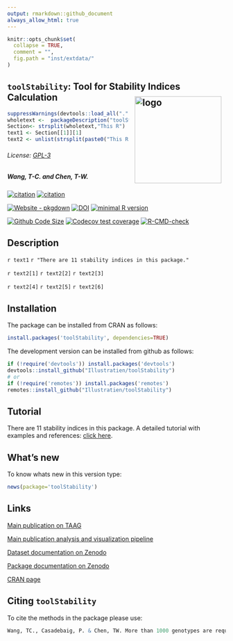 ```yaml
---
output: rmarkdown::github_document
always_allow_html: true
---
```

<!-- README.md is generated from README.Rmd. Please edit that file -->

```r
knitr::opts_chunk$set(
  collapse = TRUE,
  comment = "",
  fig.path = "inst/extdata/"
)
```

## `toolStability`: Tool for Stability Indices Calculation  <img src="https://raw.githubusercontent.com/Illustratien/toolStability/master/inst/extdata/toolStability.png" align="right" alt="logo" width="200" height = "200" style = "padding: 10px; border: none; float: right;">

```r
suppressWarnings(devtools::load_all("."))
wholetext <-  packageDescription("toolStability", fields = "Description")
Section<- strsplit(wholetext,"This R")
text1 <- Section[[1]][1]
text2 <- unlist(strsplit(paste0("This R",Section[[1]][2]),"\n"))
```

###### License: [GPL-3](https://www.r-project.org/Licenses/)
<!-- Version : [`r getNamespaceVersion("toolStability")`](https://illustratien.github.io/toolStability/articles/toolStability.html#version-history); -->

##### *Wang, T-C. and Chen, T-W.*

<!-- badges: start -->
[![citation](https://img.shields.io/badge/Publication-Wang_et_al_2023-20639b)](https://link.springer.com/article/10.1007/s00122-023-04264-7)
[![citation](https://img.shields.io/badge/Publication-Wang_et_al_2025-darkred)](https://www.nature.com/articles/s41597-024-04332-7)

[![Website - pkgdown](https://img.shields.io/badge/website-githubpage-green)](https://Illustratien.github.io/toolStability/)
[![DOI](https://zenodo.org/badge/203346020.svg)](https://zenodo.org/badge/latestdoi/203346020)
[![minimal R version](https://img.shields.io/badge/R>%3D-3.5.0-6666ff.svg?logo=R)](https://cran.r-project.org/)
<!-- [![License: GPL v3](https://img.shields.io/badge/License-GPL%20v3-blue.svg)](https://www.gnu.org/licenses/gpl-3.0) -->
<!-- [![CRAN_Status_Badge](https://www.r-pkg.org/badges/version-last-release/toolStability)](https://cran.r-project.org/package=toolStability) -->

<!-- # ```{r, results='asis', echo=FALSE} -->
<!-- # dver <- ifelse(test = gsub("(.\\.)(\\d+)(\\..)", "", getNamespaceVersion("toolStability")) != "", -->
<!-- #                yes = getNamespaceVersion("toolStability"), -->
<!-- #                no = gsub("Version:\\s*", "", readLines(paste0("https://raw.githubusercontent.com/", "Illustratien/toolStability", "/master/DESCRIPTION"))[grep("Version:", readLines(paste0("https://raw.githubusercontent.com/", "Illustratien/toolStability", "/master/DESCRIPTION")))])) -->
<!-- #  -->
<!-- # # cat(paste("[![develVersion](https://img.shields.io/badge/devel%20version-", dver, "-orange.svg)](https://github.com/Illustratien/toolStability)", sep = "")) -->
<!-- # ``` -->
[![Github Code Size](https://img.shields.io/github/languages/code-size/Illustratien/toolStability.svg)](https://github.com/Illustratien/toolStability)
[![Codecov test coverage](https://codecov.io/gh/Illustratien/toolStability/branch/master/graph/badge.svg)](https://app.codecov.io/gh/Illustratien/toolStability?branch=master)
[![R-CMD-check](https://github.com/Illustratien/toolStability/workflows/R-CMD-check/badge.svg)](https://github.com/Illustratien/toolStability/actions)
<!-- [![Last-changedate](https://img.shields.io/badge/last%20change-`r gsub('-', '--', Sys.Date())`-yellowgreen.svg)](https://github.com/Illustratien/toolStability/commits/master) -->


<!-- [![.](https://raw.githubusercontent.com/vitr/google-analytics-beacon/master/static/badge-flat.gif)](https://github.com/Illustratien/google-analytics-beacon) -->
<!-- [![rstudio mirror downloads](https://cranlogs.r-pkg.org/badges/grand-total/toolStability?color=green)](https://CRAN.R-project.org/package=toolStability) -->

<!-- badges: end -->

## Description
<!-- `r packageDescription("toolStability", fields = "Description")` -->
<!-- `r gsub("\\n", "  ", packageDescription("toolStability", fields = "Description"))` -->
`r text1` `r "There are 11 stability indices in this package."`

`r text2[1]`
`r text2[2]`
`r text2[3]`

`r text2[4]`
`r text2[5]`
`r text2[6]`

<!-- `r text2[7]``r " (see tutorial for detailed information)"` -->

<!-- `r text2[8]` -->

<!-- `r text2[9]` -->

<!-- `r text2[10]` -->

<!-- `r text2[11]` -->

<!-- `r text2[12]`  -->

<!-- `r text2[13]` -->

<!-- `r text2[14]` `r " https://www.jstor.org/stable/2531698"` -->

<!-- `r text2[15]`  -->

<!-- `r text2[16]` `r " https://www.nature.com/articles/hdy197287"` -->

<!-- `r text2[17]` -->

<!-- `r text2[18]` -->
## Installation
The package can be installed from CRAN as follows:

```r
install.packages('toolStability', dependencies=TRUE)
```

The development version can be installed from github as follows:

```r
if (!require('devtools')) install.packages('devtools')
devtools::install_github("Illustratien/toolStability")
# or
if (!require('remotes')) install.packages('remotes')
remotes::install_github("Illustratien/toolStability")
```

## Tutorial
There are 11 stability indices in this package. A detailed tutorial with examples and references:
 [click here](https://illustratien.github.io/toolStability/articles/toolStability.html).

## What's new
To know whats new in this version type:

```r
news(package='toolStability')
```

## Links
[Main publication on TAAG](https://link.springer.com/article/10.1007/s00122-023-04264-7)

[Main publication analysis and visualization pipeline](https://github.com/Illustratien/Wang_2023_TAAG)

[Dataset documentation on Zenodo](https://doi.org/10.5281/zenodo.4729636)

[Package documentation on Zenodo](https://doi.org/10.5281/zenodo.5804212)

[CRAN page](https://cran.r-project.org/package=toolStability)


## Citing `toolStability`
To cite the methods in the package please use:

```r
Wang, TC., Casadebaig, P. & Chen, TW. More than 1000 genotypes are required to derive robust relationships between yield, yield stability and physiological parameters: a computational study on wheat crop. Theor Appl Genet 136, 34 (2023). https://doi.org/10.1007/s00122-023-04264-7
```

<!-- # ```{r, echo = FALSE} -->
<!-- # detach("package:toolStability", unload=TRUE) -->
<!-- # suppressPackageStartupMessages(library(toolStability)) -->
<!-- # cit <- citation("toolStability") -->
<!-- # yr <- format(Sys.Date(), "%Y") -->
<!-- # cit[1]$year <- yr -->
<!-- # oc <- class(cit) -->
<!-- #  -->
<!-- # cit <- unclass(cit) -->
<!-- # attr(cit[[1]],"textVersion") <- gsub("\\(\\)", -->
<!-- #                                      paste("\\(", yr, "\\)", sep = ""), -->
<!-- #                                      attr(cit[[1]],"textVersion")) -->
<!-- # class(cit) <- oc -->
<!-- # cit -->
<!-- ``` -->
